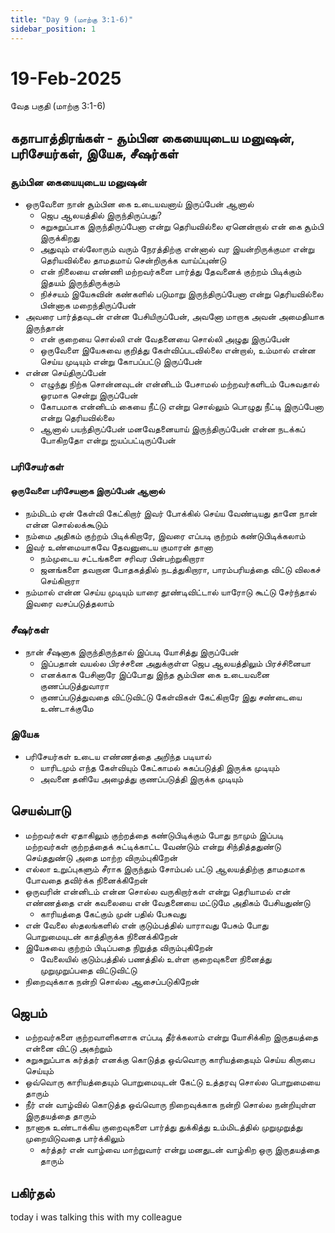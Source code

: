 ```yaml
---
title: "Day 9 (மாற்கு 3:1-6)"
sidebar_position: 1
---
```


# 19-Feb-2025
வேத பகுதி (மாற்கு 3:1-6)

## கதாபாத்திரங்கள் - சூம்பின கையையுடைய மனுஷன், பரிசேயர்கள், இயேசு, சீஷர்கள்
### சூம்பின கையையுடைய மனுஷன்
* ஒருவேளை நான் சூம்பின கை உடையவனாய் இருப்பேன் ஆனால் 
    - ஜெப ஆலயத்தில் இருந்திருப்பது?
    - சுறுசுறுப்பாக இருந்திருப்பேனா என்று தெரியவில்லை ஏனென்றால் என் கை சூம்பி இருக்கிறது
    - அதுவும் எல்லோரும் வரும் நேரத்திற்கு என்னால் வர இயன்றிருக்குமா என்று தெரியவில்லை தாமதமாய் சென்றிருக்க வாய்ப்புண்டு
    - என் நிலையை எண்ணி மற்றவர்களை பார்த்து தேவனைக் குற்றம் பிடிக்கும் இதயம் இருந்திருக்கும் 
    - நிச்சயம் இயேசுவின் கண்களில் படுமாறு இருந்திருப்பேனா என்று தெரியவில்லை பின்னாக மறைந்திருப்பேன்
* அவரை பார்த்தவுடன் என்ன பேசியிருப்பேன், அவனோ மாறாக அவன் அமைதியாக இருந்தான்
    - என் குறையை சொல்லி என் வேதனையை சொல்லி அழுது இருப்பேன் 
    - ஒருவேளை இயேசுவை குறித்து கேள்விப்படவில்லை என்றால், உம்மால் என்ன செய்ய முடியும் என்று கோபப்பட்டு இருப்பேன்
* என்ன செய்திருப்பேன்
    - எழுந்து நிற்க சொன்னவுடன் என்னிடம் பேசாமல் மற்றவர்களிடம் பேசுவதால்  ஓரமாக சென்று இருப்பேன்
    - கோபமாக என்னிடம் கையை நீட்டு என்று சொல்லும் பொழுது நீட்டி இருப்பேனா என்று தெரியவில்லை
    - ஆனால் பயந்திருப்பேன் மனவேதனையாய் இருந்திருப்பேன் என்ன நடக்கப் போகிறதோ என்று ஐயப்பட்டிருப்பேன்

### பரிசேயர்கள்
#### ஒருவேளை பரிசேயனாக இருப்பேன் ஆனால் 
* நம்மிடம் ஏன் கேள்வி கேட்கிறார் இவர் போக்கில் செய்ய வேண்டியது தானே நான் என்ன சொல்லக்கூடும்
* நம்மை அதிகம் குற்றம் பிடிக்கிறாரே, இவரை எப்படி குற்றம் கண்டுபிடிக்கலாம்
* இவர் உண்மையாகவே தேவனுடைய குமாரன் தானா
    - நம்முடைய சட்டங்களை சரிவர பின்பற்றுகிறாரா
    - ஜனங்களை தவறான போதகத்தில் நடத்துகிறாரா, பாரம்பரியத்தை விட்டு விலகச் செய்கிறாரா 
* நம்மால் என்ன செய்ய முடியும் யாரை தூண்டிவிட்டால் யாரோடு கூட்டு சேர்ந்தால் இவரை வசப்படுத்தலாம்

### சீஷர்கள்
* நான் சீஷனாக இருந்திருந்தால் இப்படி யோசித்து இருப்பேன்
    - இப்பதான் வயல்ல பிரச்சனை அதுக்குள்ள ஜெப ஆலயத்திலும் பிரச்சினையா 
    - எனக்காக பேசினாரே இப்போது இந்த சூம்பின கை உடையவனை குணப்படுத்துவாரா
    - குணப்படுத்துவதை விட்டுவிட்டு கேள்விகள் கேட்கிறாரே இது சண்டையை உண்டாக்குமே

### இயேசு
* பரிசேயர்கள் உடைய எண்ணத்தை அறிந்த படியால்
    - யாரிடமும் எந்த கேள்வியும் கேட்காமல் சுகப்படுத்தி இருக்க முடியும் 
    - அவனை தனியே அழைத்து குணப்படுத்தி இருக்க முடியும்

## செயல்பாடு
* மற்றவர்கள் ஏதாகிலும் குற்றத்தை கண்டுபிடிக்கும் போது நாமும் இப்படி மற்றவர்கள் குற்றத்தைக் சுட்டிக்காட்ட வேண்டும் என்று சிந்தித்ததுண்டு செய்ததுண்டு அதை மாற்ற விரும்புகிறேன்
* எல்லா உறுப்புகளும் சீராக இருந்தும் சோம்பல் பட்டு ஆலயத்திற்கு தாமதமாக போவதை தவிர்க்க நினைக்கிறேன்
* ஒருவரின் என்னிடம் என்ன சொல்ல வருகிறார்கள் என்று தெரியாமல் என் எண்ணத்தை என் கவலையை என் வேதனையை மட்டுமே அதிகம் பேசியதுண்டு
    - காரியத்தை கேட்கும் முன் பதில் பேசுவது
* என் வேலை ஸ்தலங்களில் என் குடும்பத்தில் யாராவது பேசும் போது பொறுமையுடன் காத்திருக்க நினைக்கிறேன்
* இயேசுவை குற்றம் பிடிப்பதை நிறுத்த விரும்புகிறேன்
    - வேலையில் குடும்பத்தில் பணத்தில் உள்ள குறைவுகளை நினைத்து முறுமுறுப்பதை விட்டுவிட்டு
* நிறைவுக்காக நன்றி சொல்ல ஆசைப்படுகிறேன் 

## ஜெபம்
* மற்றவர்களை குற்றவாளிகளாக எப்படி தீர்க்கலாம் என்று யோசிக்கிற இருதயத்தை என்னை விட்டு அகற்றும்
* சுறுசுறுப்பாக கர்த்தர் எனக்கு கொடுத்த ஒவ்வொரு காரியத்தையும் செய்ய கிருபை செய்யும்
* ஒவ்வொரு காரியத்தையும் பொறுமையுடன் கேட்டு உத்தரவு சொல்ல பொறுமையை தாரும்
* நீர் என் வாழ்வில் கொடுத்த ஒவ்வொரு நிறைவுக்காக நன்றி சொல்ல நன்றியுள்ள இருதயத்தை தாரும்
* நானாக உண்டாக்கிய குறைவுகளை பார்த்து துக்கித்து உம்மிடத்தில் முறுமுறுத்து முறையிடுவதை பார்க்கிலும் 
    - கர்த்தர் என் வாழ்வை மாற்றுவார் என்று மனதுடன் வாழ்கிற ஒரு இருதயத்தை தாரும்

## பகிர்தல்
today i was talking this with my colleague
